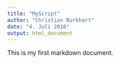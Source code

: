 ```yaml
---
title: "MyScript"
author: "Christian Burkhart"
date: "4. Juli 2016"
output: html_document
---
```



This is my first markdown document.
